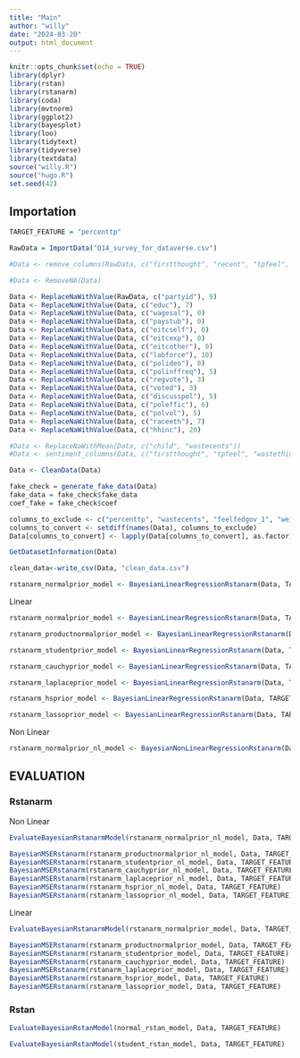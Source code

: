 ```yaml
---
title: "Main"
author: "willy"
date: "2024-03-20"
output: html_document
---
```


```r
knitr::opts_chunk$set(echo = TRUE)
library(dplyr)
library(rstan)
library(rstanarm)
library(coda)
library(mvtnorm)
library(ggplot2)
library(bayesplot)
library(loo)
library(tidytext)
library(tidyverse)
library(textdata)
source("willy.R")
source("hugo.R")
set.seed(42)
```

## Importation

```r
TARGET_FEATURE = "percenttp"

RawData = ImportData("Q14_survey_for_dataverse.csv")
```


```r
#Data <- remove_columns(RawData, c("firstthought", "recent", "tpfeel", "biggest", "paystub", "depend", "glad", "upset", "benefit", "wastethink","eitcexp", "eitcthink"))

#Data <- RemoveNA(Data)

Data <- ReplaceNaWithValue(RawData, c("partyid"), 9)
Data <- ReplaceNaWithValue(Data, c("educ"), 7)
Data <- ReplaceNaWithValue(Data, c("wagesal"), 0)
Data <- ReplaceNaWithValue(Data, c("paystub"), 0)
Data <- ReplaceNaWithValue(Data, c("eitcself"), 0)
Data <- ReplaceNaWithValue(Data, c("eitcexp"), 0)
Data <- ReplaceNaWithValue(Data, c("eitcother"), 0)
Data <- ReplaceNaWithValue(Data, c("labforce"), 10)
Data <- ReplaceNaWithValue(Data, c("polideo"), 8)
Data <- ReplaceNaWithValue(Data, c("polinffreq"), 5)
Data <- ReplaceNaWithValue(Data, c("regvote"), 3)
Data <- ReplaceNaWithValue(Data, c("voted"), 3)
Data <- ReplaceNaWithValue(Data, c("discusspol"), 5)
Data <- ReplaceNaWithValue(Data, c("poleffic"), 6)
Data <- ReplaceNaWithValue(Data, c("polvol"), 5)
Data <- ReplaceNaWithValue(Data, c("raceeth"), 7)
Data <- ReplaceNaWithValue(Data, c("hhinc"), 20)

#Data <- ReplaceNaWithMean(Data, c("child", "wastecents"))
#Data <- sentiment_columns(Data, c("firstthought", "tpfeel", "wastethink", "recent"))

Data <- CleanData(Data)

fake_check = generate_fake_data(Data)
fake_data = fake_check$fake_data
coef_fake = fake_check$coef

columns_to_exclude <- c("percenttp", "wastecents", "feelfedgov_1", "weightvec")
columns_to_convert <- setdiff(names(Data), columns_to_exclude)
Data[columns_to_convert] <- lapply(Data[columns_to_convert], as.factor)

GetDatasetInformation(Data)
```

```r
clean_data<-write_csv(Data, "clean_data.csv")
```


```r
rstanarm_normalprior_model <- BayesianLinearRegressionRstanarm(Data, TARGET_FEATURE, prior = normal(location = 0), prior_intercept = normal(location = 0))
```



Linear 

```r
rstanarm_normalprior_model <- BayesianLinearRegressionRstanarm(Data, TARGET_FEATURE, prior = normal(location = 0), prior_intercept = normal(location = 0))

rstanarm_productnormalprior_model <- BayesianLinearRegressionRstanarm(Data, TARGET_FEATURE, prior = product_normal(df = 2, location = 0, scale = 1), prior_intercept = normal(location = 0))

rstanarm_studentprior_model <- BayesianLinearRegressionRstanarm(Data, TARGET_FEATURE, prior = student_t(df = 1, location = 0), prior_intercept = normal(location = 0))

rstanarm_cauchyprior_model <- BayesianLinearRegressionRstanarm(Data, TARGET_FEATURE, prior = cauchy(location = 0), prior_intercept = normal(location = 0))

rstanarm_laplaceprior_model <- BayesianLinearRegressionRstanarm(Data, TARGET_FEATURE, prior = laplace(location = 0), prior_intercept = normal(location = 0))

rstanarm_hsprior_model <- BayesianLinearRegressionRstanarm(Data, TARGET_FEATURE, prior = hs(df = 1, global_df = 1, global_scale = 0.01, slab_df = 4, slab_scale = 2.5), prior_intercept = normal(location = 0))

rstanarm_lassoprior_model <- BayesianLinearRegressionRstanarm(Data, TARGET_FEATURE, prior = lasso(df = 1, location = 0), prior_intercept = normal(location = 0))

```

Non Linear

```r
rstanarm_normalprior_nl_model <- BayesianNonLinearRegressionRstanarm(Data, TARGET_FEATURE, prior = normal(location = 0), prior_intercept = normal(location = 0), iter = 200, chain = 4)
```

## EVALUATION

### Rstanarm

Non Linear

```r
EvaluateBayesianRstanarmModel(rstanarm_normalprior_nl_model, Data, TARGET_FEATURE)
```

```r
BayesianMSERstanarm(rstanarm_productnormalprior_nl_model, Data, TARGET_FEATURE)
BayesianMSERstanarm(rstanarm_studentprior_nl_model, Data, TARGET_FEATURE)
BayesianMSERstanarm(rstanarm_cauchyprior_nl_model, Data, TARGET_FEATURE)
BayesianMSERstanarm(rstanarm_laplaceprior_nl_model, Data, TARGET_FEATURE)
BayesianMSERstanarm(rstanarm_hsprior_nl_model, Data, TARGET_FEATURE)
BayesianMSERstanarm(rstanarm_lassoprior_nl_model, Data, TARGET_FEATURE)
```

Linear

```r
EvaluateBayesianRstanarmModel(rstanarm_normalprior_model, Data, TARGET_FEATURE)
```

```r
BayesianMSERstanarm(rstanarm_productnormalprior_model, Data, TARGET_FEATURE)
BayesianMSERstanarm(rstanarm_studentprior_model, Data, TARGET_FEATURE)
BayesianMSERstanarm(rstanarm_cauchyprior_model, Data, TARGET_FEATURE)
BayesianMSERstanarm(rstanarm_laplaceprior_model, Data, TARGET_FEATURE)
BayesianMSERstanarm(rstanarm_hsprior_model, Data, TARGET_FEATURE)
BayesianMSERstanarm(rstanarm_lassoprior_model, Data, TARGET_FEATURE)
```

### Rstan

```r
EvaluateBayesianRstanModel(normal_rstan_model, Data, TARGET_FEATURE)
```

```r
EvaluateBayesianRstanModel(student_rstan_model, Data, TARGET_FEATURE)
```

